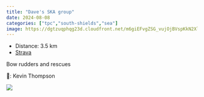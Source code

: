 ---
title: "Dave's SKA group"
date: 2024-08-08
categories: ["tpc","south-shields","sea"]
image: https://dgtzuqphqg23d.cloudfront.net/m6giEFvgZSG_vujOjBVspKkN2XlP389dChvux7am-0Q-768x345.jpg
---

- Distance: 3.5 km
- [Strava](https://www.strava.com/activities/12097950826)

Bow rudders and rescues 

📸: Kevin Thompson 

![](https://dgtzuqphqg23d.cloudfront.net/m6giEFvgZSG_vujOjBVspKkN2XlP389dChvux7am-0Q-768x345.jpg)



